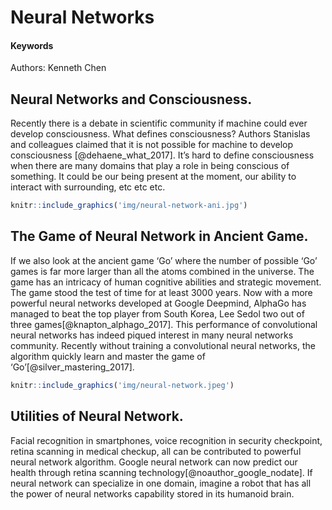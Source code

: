 # Neural Networks {#slug-one}

#### Keywords {-}

Authors: Kenneth Chen

## Neural Networks and Consciousness.

Recently there is a debate in scientific community if machine could ever develop consciousness. What defines consciousness? Authors Stanislas and colleagues claimed that it is not possible for machine to develop consciousness [@dehaene_what_2017]. It's hard to define consciousness when there are many domains that play a role in being conscious of something. It could be our being present at the moment, our ability to interact with surrounding, etc etc etc. 

```r
knitr::include_graphics('img/neural-network-ani.jpg')
```

## The Game of Neural Network in Ancient Game.

If we also look at the ancient game 'Go' where the number of possible 'Go' games is far more larger than all the atoms combined in the universe. The game has an intricacy of human cognitive abilities and strategic movement. The game stood the test of time for at least 3000 years. Now with a more powerful neural networks developed at Google Deepmind, AlphaGo has managed to beat the top player from South Korea, Lee Sedol two out of three games[@knapton_alphago_2017]. This performance of convolutional neural networks has indeed piqued interest in many neural networks community. Recently without training a convolutional neural networks, the algorithm quickly learn and master the game of 'Go'[@silver_mastering_2017].

```r
knitr::include_graphics('img/neural-network.jpeg')
```

## Utilities of Neural Network.

Facial recognition in smartphones, voice recognition in security checkpoint, retina scanning in medical checkup, all can be contributed to powerful neural network algorithm. Google neural network can now predict our health through retina scanning technology[@noauthor_google_nodate]. If neural network can specialize in one domain, imagine a robot that has all the power of neural networks capability stored in its humanoid brain. 
